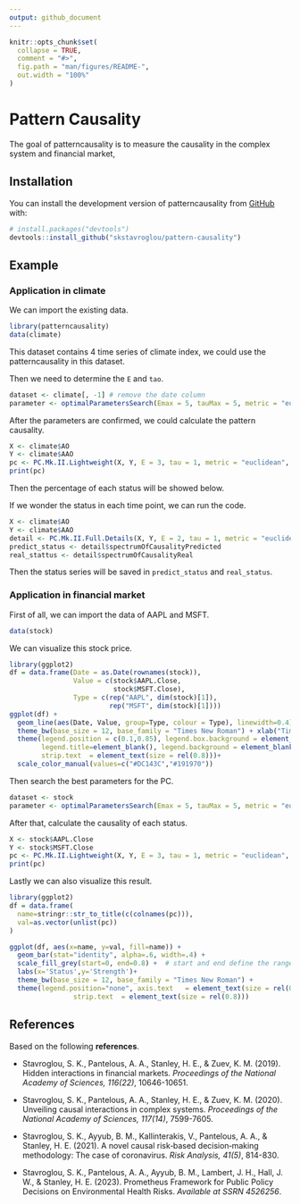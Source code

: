 ```yaml
---
output: github_document
---
```


<!-- README.md is generated from README.Rmd. Please edit that file -->

```r
knitr::opts_chunk$set(
  collapse = TRUE,
  comment = "#>",
  fig.path = "man/figures/README-",
  out.width = "100%"
)
```

# Pattern Causality

<!-- badges: start -->
<!-- badges: end -->

The goal of patterncausality is to measure the causality in the complex system and financial market, 

## Installation

You can install the development version of patterncausality from [GitHub](https://github.com/) with:

```r
# install.packages("devtools")
devtools::install_github("skstavroglou/pattern-causality")
```

## Example

### Application in climate

We can import the existing data.

```r
library(patterncausality)
data(climate)
```

This dataset contains 4 time series of climate index, we could use the patterncausality in this dataset. 

Then we need to determine the `E` and `tao`.

```r
dataset <- climate[, -1] # remove the date column
parameter <- optimalParametersSearch(Emax = 5, tauMax = 5, metric = "euclidean", dataset = dataset)
```

After the parameters are confirmed, we could calculate the pattern causality.

```r
X <- climate$AO
Y <- climate$AAO
pc <- PC.Mk.II.Lightweight(X, Y, E = 3, tau = 1, metric = "euclidean", h = 2, weighted = TRUE)
print(pc)
```

Then the percentage of each status will be showed below.

If we wonder the status in each time point, we can run the code.

```r
X <- climate$AO
Y <- climate$AAO
detail <- PC.Mk.II.Full.Details(X, Y, E = 2, tau = 1, metric = "euclidean", h = 3, weighted = TRUE)
predict_status <- detail$spectrumOfCausalityPredicted
real_stattus <- detail$spectrumOfCausalityReal
```

Then the status series will be saved in `predict_status` and `real_status`.

### Application in financial market

First of all, we can import the data of AAPL and MSFT.

```r
data(stock)
```

We can visualize this stock price.

```r
library(ggplot2)
df = data.frame(Date = as.Date(rownames(stock)), 
                Value = c(stock$AAPL.Close,
                          stock$MSFT.Close),
                Type = c(rep("AAPL", dim(stock)[1]),
                         rep("MSFT", dim(stock)[1])))
ggplot(df) +
  geom_line(aes(Date, Value, group=Type, colour = Type), linewidth=0.4) +
  theme_bw(base_size = 12, base_family = "Times New Roman") + xlab("Time") + ylab("Stock Price")+
  theme(legend.position = c(0.1,0.85), legend.box.background = element_rect(fill=NA,color = "black",linetype = 1), legend.key = element_blank(), 
        legend.title=element_blank(), legend.background = element_blank(), axis.text   = element_text(size = rel(0.8)), 
        strip.text  = element_text(size = rel(0.8)))+
  scale_color_manual(values=c("#DC143C","#191970"))
```

Then search the best parameters for the PC.

```r
dataset <- stock
parameter <- optimalParametersSearch(Emax = 5, tauMax = 5, metric = "euclidean", dataset = dataset)
```

After that, calculate the causality of each status.

```r
X <- stock$AAPL.Close
Y <- stock$MSFT.Close
pc <- PC.Mk.II.Lightweight(X, Y, E = 3, tau = 1, metric = "euclidean", h = 2, weighted = TRUE)
print(pc)
```

Lastly we can also visualize this result.

```r
library(ggplot2)
df = data.frame(
  name=stringr::str_to_title(c(colnames(pc))),
  val=as.vector(unlist(pc))
)

ggplot(df, aes(x=name, y=val, fill=name)) +
  geom_bar(stat="identity", alpha=.6, width=.4) +
  scale_fill_grey(start=0, end=0.8) +  # start and end define the range of grays
  labs(x='Status',y='Strength')+
  theme_bw(base_size = 12, base_family = "Times New Roman") +
  theme(legend.position="none", axis.text   = element_text(size = rel(0.8)), 
                strip.text  = element_text(size = rel(0.8)))
```



## References

Based on the following **references**.

- Stavroglou, S. K., Pantelous, A. A., Stanley, H. E., & Zuev, K. M. (2019). Hidden interactions in financial markets. *Proceedings of the National Academy of Sciences, 116(22)*, 10646-10651.

- Stavroglou, S. K., Pantelous, A. A., Stanley, H. E., & Zuev, K. M. (2020). Unveiling causal interactions in complex systems. *Proceedings of the National Academy of Sciences, 117(14)*, 7599-7605.

- Stavroglou, S. K., Ayyub, B. M., Kallinterakis, V., Pantelous, A. A., & Stanley, H. E. (2021). A novel causal risk‐based decision‐making methodology: The case of coronavirus. *Risk Analysis, 41(5)*, 814-830.

- Stavroglou, S. K., Pantelous, A. A., Ayyub, B. M., Lambert, J. H., Hall, J. W., & Stanley, H. E. (2023). Prometheus Framework for Public Policy Decisions on Environmental Health Risks. *Available at SSRN 4526256*.
